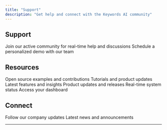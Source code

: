 ```yaml
---
title: "Support"
description: "Get help and connect with the Keywords AI community"
---
```


## Support


<CardGroup cols={2}>
  <Card title="Discord Community" icon="discord" href="https://discord.gg/swF9Wat3">
    Join our active community for real-time help and discussions
  </Card>
  
  <Card title="Book a Demo" icon="calendar" href="https://cal.com/keywordsai">
    Schedule a personalized demo with our team
  </Card>
</CardGroup>

## Resources

<CardGroup cols={3}>
  <Card title="GitHub" icon="github" href="https://github.com/Keywords-AI">
    Open source examples and contributions
  </Card>
  
  <Card title="YouTube" icon="youtube" href="https://www.youtube.com/@Keywords_AI">
    Tutorials and product updates
  </Card>
  
  <Card title="Blog" icon="newspaper" href="https://keywordsai.co/blog">
    Latest features and insights
  </Card>
  
  <Card title="Changelog" icon="list" href="https://keywordsai.co/changelog">
    Product updates and releases
  </Card>
  
  <Card title="Status Page" icon="chart-line" href="https://status.keywordsai.co">
    Real-time system status
  </Card>
  
  <Card title="Platform" icon="link" href="https://platform.keywordsai.co">
    Access your dashboard
  </Card>
</CardGroup>

## Connect

<CardGroup cols={2}>
  <Card title="LinkedIn" icon="linkedin" href="https://linkedin.com/company/keywordsai">
    Follow our company updates
  </Card>
  
  <Card title="Twitter" icon="twitter" href="https://twitter.com/keywordsai">
    Latest news and announcements
  </Card>
</CardGroup>

---
